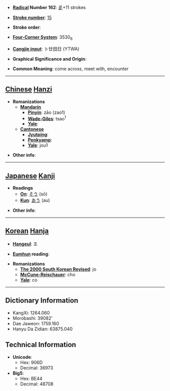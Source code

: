 * '''[[Wiktionary:Chinese radical index| Radical]] Number 162''': [[Wiktionary:Chinese radical index 辵|辵]]+11 strokes

* '''[[Wiktionary:Chinese total strokes index|Stroke number]]''': [[Wiktionary:Chinese total strokes index 15|15]]

* '''Stroke order''': 

* '''[[Wiktionary:Chinese four corner index|Four-Corner System]]''': 3530<sub>6</sub>

* '''[[Wiktionary:Chinese Cangjie index|Cangjie input]]''': 卜廿田日 (YTWA)

* '''Graphical Significance and Origin''': 

* '''Common Meaning''': come across, meet with, encounter

----

== [[Chinese]] [[Hanzi]] ==

* '''Romanizations'''
** '''[[Mandarin]]'''
*** '''[[Pinyin]]''': zāo (zao1)
*** '''[[Wade-Giles]]''': tsao<sup>1</sup>
*** '''[[Yale]]''': 
** '''[[Cantonese]]'''
*** '''[[Jyutping]]''':
*** '''[[Penkyamp]]''': 
*** '''[[Yale]]''': jou1

* '''Other info''': 

----

== [[Japanese]] [[Kanji]] ==

* '''Readings'''
** '''[[On]]''': [[そう]] (sō)
** '''[[Kun]]''': [[あう]] (au)

* '''Other info''':  

----

== [[Korean]] [[Hanja]] ==

* '''[[Hangeul]]''': 조

* '''[[Eumhun]] reading''': 

* '''Romanizations'''
** '''[[The 2000 South Korean Revised Romanization|The 2000 South Korean Revised]]''': jo
** '''[[McCune-Reischauer]]''': cho
** '''[[Yale]]''': co

----

== Dictionary Information ==

* KangXi: 1264.060
* Morobashi: 39082'
* Dae Jaweon: 1759.160
* Hanyu Da Zidian: 63875.040

== Technical Information ==

* '''Unicode''':
** Hex: 906D
** Decimal: 36973
* '''Big5''':
** Hex: BE44
** Decimal: 48708